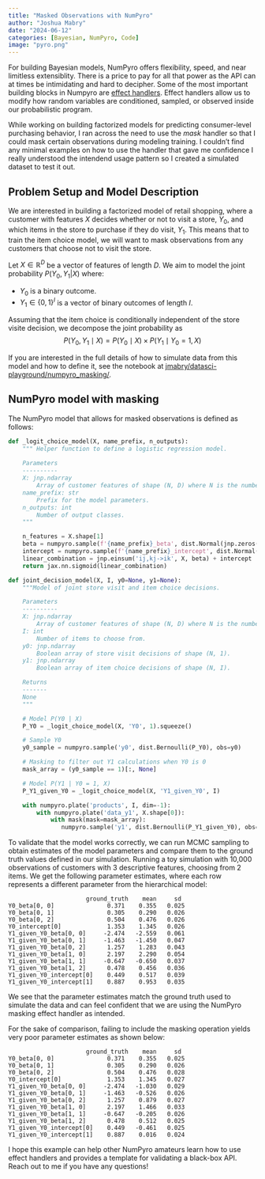 ```yaml
---
title: "Masked Observations with NumPyro"
author: "Joshua Mabry"
date: "2024-06-12"
categories: [Bayesian, NumPyro, Code]
image: "pyro.png"
---
```


For building Bayesian models, NumPyro offers flexibility, speed, and near limitless extensiblity. There is a price to pay for all that power as the API can at times be intimidating and hard to decipher. Some of the most important building blocks in Numpyro are [effect handlers](https://num.pyro.ai/en/stable/handlers.html). Effect handlers allow us to modify how random variables are conditioned, sampled, or observed inside our probabilistic program.

While working on building factorized models for predicting consumer-level purchasing behavior, I ran across the need to use the *mask* handler so that I could mask certain observations during modeling training. I couldn't find any minimal examples on how to use the handler that gave me confidence I really understood the intendend usage pattern so I created a simulated dataset to test it out.  

## Problem Setup and Model Description

We are interested in building a factorized model of retail shopping, where a customer with features $X$ decides whether or not to visit a store, $Y_0$, and which items in the store to purchase if they do visit, $Y_1$. This means that to train the item choice model, we will want to mask observations from any customers that choose not to visit the store. 

Let $X \in \mathbb{R}^D$  be a vector of features of length $D$. We aim to model the joint probability $P(Y_0, Y_1 | X)$ where:

 - $Y_0$ is a binary outcome.
 - $Y_1 \in \{0, 1\}^I$ is a vector of binary outcomes of length $I$.

Assuming that the item choice is conditionally independent of the store visite decision, we decompose the joint probability as
$$
P(Y_0, Y_1 \mid X)= P(Y_0 \mid X) \times P(Y_1 \mid Y_0 = 1, X)
$$

If you are interested in the full details of how to simulate data from this model and how to define it, see the notebook at [jmabry/datasci-playground/numpyro_masking/](https://github.com/jmabry/datasci-playground/blob/main/numpyro_masking/numpyro-masking.ipynb).

## NumPyro model with masking
The NumPyro model that allows for masked observations is defined as follows:

```python
def _logit_choice_model(X, name_prefix, n_outputs):
    """ Helper function to define a logistic regression model.
    
    Parameters
    ----------
    X: jnp.ndarray
        Array of customer features of shape (N, D) where N is the number of observations and D is the number of features.
    name_prefix: str
        Prefix for the model parameters.
    n_outputs: int
        Number of output classes.
    """

    n_features = X.shape[1]
    beta = numpyro.sample(f'{name_prefix}_beta', dist.Normal(jnp.zeros((n_outputs, n_features)), jnp.ones((n_outputs, n_features))))
    intercept = numpyro.sample(f'{name_prefix}_intercept', dist.Normal(jnp.zeros(n_outputs), 1.))
    linear_combination = jnp.einsum('ij,kj->ik', X, beta) + intercept
    return jax.nn.sigmoid(linear_combination)

def joint_decision_model(X, I, y0=None, y1=None):
    """Model of joint store visit and item choice decisions.

    Parameters
    ----------
    X: jnp.ndarray
        Array of customer features of shape (N, D) where N is the number of observations and D is the number of features.
    I: int 
        Number of items to choose from.
    y0: jnp.ndarray
        Boolean array of store visit decisions of shape (N, 1).
    y1: jnp.ndarray
        Boolean array of item choice decisions of shape (N, I).

    Returns
    -------
    None
    """

    # Model P(Y0 | X)
    P_Y0 = _logit_choice_model(X, 'Y0', 1).squeeze()

    # Sample Y0
    y0_sample = numpyro.sample('y0', dist.Bernoulli(P_Y0), obs=y0)  

    # Masking to filter out Y1 calculations when Y0 is 0
    mask_array = (y0_sample == 1)[:, None]

    # Model P(Y1 | Y0 = 1, X)
    P_Y1_given_Y0 = _logit_choice_model(X, 'Y1_given_Y0', I)  

    with numpyro.plate('products', I, dim=-1):
        with numpyro.plate('data_y1', X.shape[0]):
            with mask(mask=mask_array):
               numpyro.sample('y1', dist.Bernoulli(P_Y1_given_Y0), obs=y1)
```

To validate that the model works correctly, we can run MCMC sampling to obtain estimates of the model parameters and compare them to the ground truth values defined in our simulation. Running a toy simulation with 10,000 observations of customers with 3 descriptive features, choosing from 2 items. We get the following parameter estimates, where each row represents a different parameter from the hierarchical model:

```
                      ground_truth    mean     sd
Y0_beta[0, 0]               0.371    0.355   0.025
Y0_beta[0, 1]               0.305    0.290   0.026
Y0_beta[0, 2]               0.504    0.476   0.026
Y0_intercept[0]             1.353    1.345   0.026
Y1_given_Y0_beta[0, 0]     -2.474   -2.559   0.061
Y1_given_Y0_beta[0, 1]     -1.463   -1.450   0.047
Y1_given_Y0_beta[0, 2]      1.257    1.283   0.043
Y1_given_Y0_beta[1, 0]      2.197    2.290   0.054
Y1_given_Y0_beta[1, 1]     -0.647   -0.650   0.037
Y1_given_Y0_beta[1, 2]      0.478    0.456   0.036
Y1_given_Y0_intercept[0]    0.449    0.517   0.039
Y1_given_Y0_intercept[1]    0.887    0.953   0.035
```

We see that the parameter estimates match the ground truth used to simulate the data and can feel confident that we are using the NumPyro masking effect handler as intended.  

For the sake of comparison, failing to include the masking operation yields very poor parameter estimates as shown below:

```
                      ground_truth    mean     sd
Y0_beta[0, 0]               0.371    0.355   0.025
Y0_beta[0, 1]               0.305    0.290   0.026
Y0_beta[0, 2]               0.504    0.476   0.028
Y0_intercept[0]             1.353    1.345   0.027
Y1_given_Y0_beta[0, 0]     -2.474   -1.030   0.029
Y1_given_Y0_beta[0, 1]     -1.463   -0.526   0.026
Y1_given_Y0_beta[0, 2]      1.257    0.879   0.027
Y1_given_Y0_beta[1, 0]      2.197    1.466   0.033
Y1_given_Y0_beta[1, 1]     -0.647   -0.205   0.026
Y1_given_Y0_beta[1, 2]      0.478    0.512   0.025
Y1_given_Y0_intercept[0]    0.449   -0.461   0.025
Y1_given_Y0_intercept[1]    0.887    0.016   0.024
```

I hope this example can help other NumPyro amateurs learn how to use effect handlers and provides a template for validating a black-box API. Reach out to me if you have any questions!
